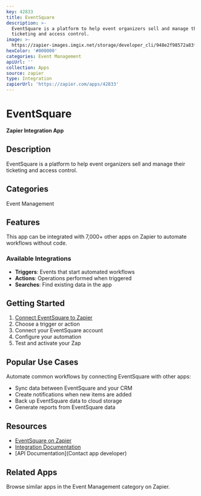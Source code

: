 ```yaml
---
key: 42833
title: EventSquare
description: >-
  EventSquare is a platform to help event organizers sell and manage their
  ticketing and access control.
image: >-
  https://zapier-images.imgix.net/storage/developer_cli/948e2f98572a83f40f6da5f612475064.png?auto=format%2Ccompress&ixlib=python-3.0.0&q=50
hexColor: '#000000'
categories: Event Management
apiUrl: ''
collection: Apps
source: zapier
type: Integration
zapierUrl: 'https://zapier.com/apps/42833'
---
```

# EventSquare

**Zapier Integration App**

## Description

EventSquare is a platform to help event organizers sell and manage their ticketing and access control.

## Categories

Event Management

## Features

This app can be integrated with 7,000+ other apps on Zapier to automate workflows without code.

### Available Integrations

- **Triggers**: Events that start automated workflows
- **Actions**: Operations performed when triggered
- **Searches**: Find existing data in the app

## Getting Started

1. [Connect EventSquare to Zapier](https://zapier.com/apps/42833)
2. Choose a trigger or action
3. Connect your EventSquare account
4. Configure your automation
5. Test and activate your Zap

## Popular Use Cases

Automate common workflows by connecting EventSquare with other apps:

- Sync data between EventSquare and your CRM
- Create notifications when new items are added
- Back up EventSquare data to cloud storage
- Generate reports from EventSquare data

## Resources

- [EventSquare on Zapier](https://zapier.com/apps/42833)
- [Integration Documentation](https://zapier.com/apps/42833/integrations)
- [API Documentation](Contact app developer)

## Related Apps

Browse similar apps in the Event Management category on Zapier.
